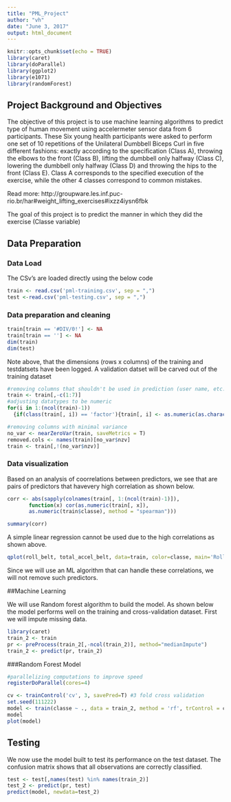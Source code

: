 ```yaml
---
title: "PML_Project"
author: "vh"
date: "June 3, 2017"
output: html_document
---
```


```r
knitr::opts_chunk$set(echo = TRUE)
library(caret)
library(doParallel)
library(ggplot2)
library(e1071)
library(randomForest)
```

## Project Background and Objectives

The objective of this project is to use machine learning algorithms to predict type of human movement using accelermeter sensor data from 6 participants. These Six young health participants were asked to perform one set of 10 repetitions of the Unilateral Dumbbell Biceps Curl in five different fashions: exactly according to the specification (Class A), throwing the elbows to the front (Class B), lifting the dumbbell only halfway (Class C), lowering the dumbbell only halfway (Class D) and throwing the hips to the front (Class E). Class A corresponds to the specified execution of the exercise, while the other 4 classes correspond to common mistakes. 

Read more: http://groupware.les.inf.puc-rio.br/har#weight_lifting_exercises#ixzz4iysn6fbk

The goal of this project is to predict the manner in which they did the exercise (Classe variable)

## Data Preparation

### Data Load

The CSv's are loaded directly using the below code

```r
train <- read.csv('pml-training.csv', sep = ",")
test <-read.csv('pml-testing.csv', sep = ",")
```

### Data preparation and cleaning

```r
train[train == '#DIV/0!'] <- NA
train[train == ''] <- NA
dim(train)
dim(test)
```

Note above, that the dimensions (rows x columns) of the training and testdatsets have been logged. A validation datset will be carved out of the training dataset 

``` r
#removing columns that shouldn't be used in prediction (user name, etc.)
train <- train[,-c(1:7)] 
#adjusting datatypes to be numeric 
for(i in 1:(ncol(train)-1))
  {if(class(train[, i]) == 'factor'){train[, i] <- as.numeric(as.character(train[, i]))}} 

#removing columns with minimal variance
no_var <- nearZeroVar(train, saveMetrics = T) 
removed.cols <- names(train)[no_var$nzv]
train <- train[,!(no_var$nzv)]
```


### Data visualization

Based on an analysis of coorrelations between predictors, we see that are pairs of predictors that havevery high correlation as shown below. 

```r
corr <- abs(sapply(colnames(train[, 1:(ncol(train)-1)]), 
       function(x) cor(as.numeric(train[, x]), 
       as.numeric(train$classe), method = "spearman")))

summary(corr)
```
A simple linear regression cannot be used due to the high correlations as shown above. 

```r
qplot(roll_belt, total_accel_belt, data=train, color=classe, main='Roll_belt Vs. Total_accel_belt per classe')
```

Since we will use an ML algorithm that can handle these correlations, we will not remove such predictors. 

##Machine Learning

We will use Random forest algorithm to build the model. As shown below the model performs well on the training and cross-validation dataset. First we will impute missing data.

```r
library(caret)
train_2 <- train
pr <- preProcess(train_2[,-ncol(train_2)], method="medianImpute")
train_2 <- predict(pr, train_2)
```

###Random Forest Model

```r
#parallelizing computations to improve speed
registerDoParallel(cores=4)

cv <- trainControl('cv', 3, savePred=T) #3 fold cross validation
set.seed(111222)
model <- train(classe ~ ., data = train_2, method = 'rf', trControl = cv)
model
plot(model)
```

## Testing

We now use the model built to test its performance on the test dataset. The confusion matrix shows that all observations are correctly classified.

```r
test <- test[,names(test) %in% names(train_2)]
test_2 <- predict(pr, test)
predict(model, newdata=test_2)
```